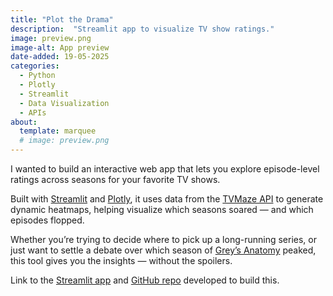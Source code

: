 ```yaml
---
title: "Plot the Drama"
description:  "Streamlit app to visualize TV show ratings."
image: preview.png
image-alt: App preview
date-added: 19-05-2025
categories: 
  - Python
  - Plotly
  - Streamlit
  - Data Visualization
  - APIs
about: 
  template: marquee
  # image: preview.png
---
```


I wanted to build an interactive web app that lets you explore episode-level ratings across seasons for your favorite TV shows. 

Built with [Streamlit](https://streamlit.io) and [Plotly](https://plotly.com/python/), it uses data from the [TVMaze API](https://www.tvmaze.com/api) to generate dynamic heatmaps, helping  visualize which seasons soared — and which episodes flopped.

Whether you’re trying to decide where to pick up a long-running series, or just want to settle a debate over which season of [Grey’s Anatomy](https://www.imdb.com/title/tt0413573/) peaked, this tool gives you the insights — without the spoilers.

Link to the [Streamlit app](http://tvshowratings.streamlit.app) and [GitHub repo](https://github.com/mekgurnani/tvshow_ratings/tree/main) developed to build this. 